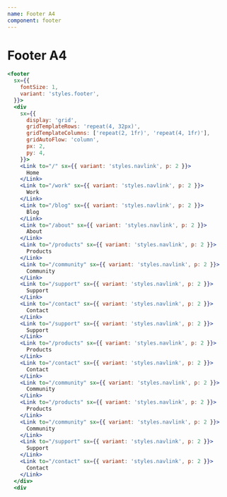 ```yaml
---
name: Footer A4
component: footer
---
```


# Footer A4

```jsx live
<footer
  sx={{
    fontSize: 1,
    variant: 'styles.footer',
  }}>
  <div
    sx={{
      display: 'grid',
      gridTemplateRows: 'repeat(4, 32px)',
      gridTemplateColumns: ['repeat(2, 1fr)', 'repeat(4, 1fr)'],
      gridAutoFlow: 'column',
      px: 2,
      py: 4,
    }}>
    <Link to="/" sx={{ variant: 'styles.navlink', p: 2 }}>
      Home
    </Link>
    <Link to="/work" sx={{ variant: 'styles.navlink', p: 2 }}>
      Work
    </Link>
    <Link to="/blog" sx={{ variant: 'styles.navlink', p: 2 }}>
      Blog
    </Link>
    <Link to="/about" sx={{ variant: 'styles.navlink', p: 2 }}>
      About
    </Link>
    <Link to="/products" sx={{ variant: 'styles.navlink', p: 2 }}>
      Products
    </Link>
    <Link to="/community" sx={{ variant: 'styles.navlink', p: 2 }}>
      Community
    </Link>
    <Link to="/support" sx={{ variant: 'styles.navlink', p: 2 }}>
      Support
    </Link>
    <Link to="/contact" sx={{ variant: 'styles.navlink', p: 2 }}>
      Contact
    </Link>
    <Link to="/support" sx={{ variant: 'styles.navlink', p: 2 }}>
      Support
    </Link>
    <Link to="/products" sx={{ variant: 'styles.navlink', p: 2 }}>
      Products
    </Link>
    <Link to="/contact" sx={{ variant: 'styles.navlink', p: 2 }}>
      Contact
    </Link>
    <Link to="/community" sx={{ variant: 'styles.navlink', p: 2 }}>
      Community
    </Link>
    <Link to="/products" sx={{ variant: 'styles.navlink', p: 2 }}>
      Products
    </Link>
    <Link to="/community" sx={{ variant: 'styles.navlink', p: 2 }}>
      Community
    </Link>
    <Link to="/support" sx={{ variant: 'styles.navlink', p: 2 }}>
      Support
    </Link>
    <Link to="/contact" sx={{ variant: 'styles.navlink', p: 2 }}>
      Contact
    </Link>
  </div>
  <div
